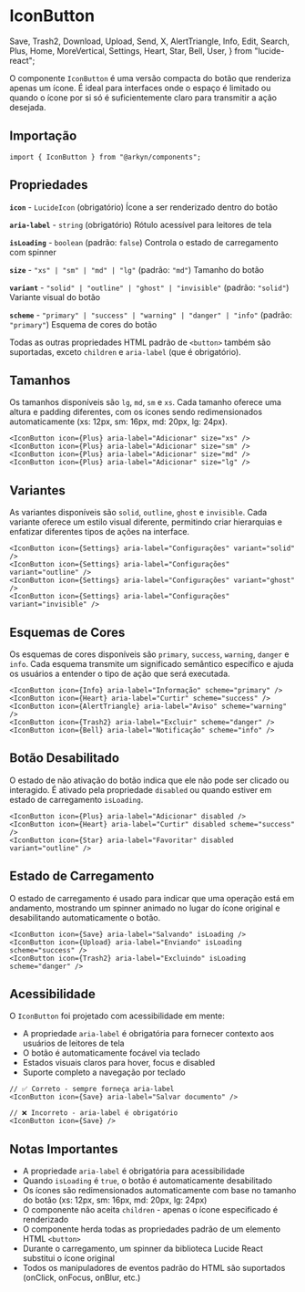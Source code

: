# IconButton

  Save,
  Trash2,
  Download,
  Upload,
  Send,
  X,
  AlertTriangle,
  Info,
  Edit,
  Search,
  Plus,
  Home,
  MoreVertical,
  Settings,
  Heart,
  Star,
  Bell,
  User,
} from "lucide-react";

O componente `IconButton` é uma versão compacta do botão que renderiza apenas um ícone. É ideal para interfaces onde o espaço é limitado ou quando o ícone por si só é suficientemente claro para transmitir a ação desejada.

## Importação

```tsx
import { IconButton } from "@arkyn/components";
```

## Propriedades

**`icon`** - `LucideIcon` (obrigatório)
Ícone a ser renderizado dentro do botão

**`aria-label`** - `string` (obrigatório)
Rótulo acessível para leitores de tela

**`isLoading`** - `boolean` (padrão: `false`)
Controla o estado de carregamento com spinner

**`size`** - `"xs" | "sm" | "md" | "lg"` (padrão: `"md"`)
Tamanho do botão

**`variant`** - `"solid" | "outline" | "ghost" | "invisible"` (padrão: `"solid"`)
Variante visual do botão

**`scheme`** - `"primary" | "success" | "warning" | "danger" | "info"` (padrão: `"primary"`)
Esquema de cores do botão

Todas as outras propriedades HTML padrão de `<button>` também são suportadas, exceto `children` e `aria-label` (que é obrigatório).

## Tamanhos

Os tamanhos disponíveis são `lg`, `md`, `sm` e `xs`. Cada tamanho oferece uma altura e padding diferentes, com os ícones sendo redimensionados automaticamente (xs: 12px, sm: 16px, md: 20px, lg: 24px).

<div className="noContent row">
  <IconButton icon={Plus} aria-label="Adicionar" size="lg" />
  <IconButton icon={Plus} aria-label="Adicionar" size="md" />
  <IconButton icon={Plus} aria-label="Adicionar" size="sm" />
  <IconButton icon={Plus} aria-label="Adicionar" size="xs" />
</div>

```tsx
<IconButton icon={Plus} aria-label="Adicionar" size="xs" />
<IconButton icon={Plus} aria-label="Adicionar" size="sm" />
<IconButton icon={Plus} aria-label="Adicionar" size="md" />
<IconButton icon={Plus} aria-label="Adicionar" size="lg" />
```

## Variantes

As variantes disponíveis são `solid`, `outline`, `ghost` e `invisible`. Cada variante oferece um estilo visual diferente, permitindo criar hierarquias e enfatizar diferentes tipos de ações na interface.

<div className="noContent row">
  <IconButton icon={Settings} aria-label="Configurações" variant="solid" />
  <IconButton icon={Settings} aria-label="Configurações" variant="outline" />
  <IconButton icon={Settings} aria-label="Configurações" variant="ghost" />
  <IconButton icon={Settings} aria-label="Configurações" variant="invisible" />
</div>

```tsx
<IconButton icon={Settings} aria-label="Configurações" variant="solid" />
<IconButton icon={Settings} aria-label="Configurações" variant="outline" />
<IconButton icon={Settings} aria-label="Configurações" variant="ghost" />
<IconButton icon={Settings} aria-label="Configurações" variant="invisible" />
```

## Esquemas de Cores

Os esquemas de cores disponíveis são `primary`, `success`, `warning`, `danger` e `info`. Cada esquema transmite um significado semântico específico e ajuda os usuários a entender o tipo de ação que será executada.

<div className="noContent row">
  <IconButton icon={Info} aria-label="Informação" scheme="primary" />
  <IconButton icon={Heart} aria-label="Curtir" scheme="success" />
  <IconButton icon={AlertTriangle} aria-label="Aviso" scheme="warning" />
  <IconButton icon={Trash2} aria-label="Excluir" scheme="danger" />
  <IconButton icon={Bell} aria-label="Notificação" scheme="info" />
</div>

```tsx
<IconButton icon={Info} aria-label="Informação" scheme="primary" />
<IconButton icon={Heart} aria-label="Curtir" scheme="success" />
<IconButton icon={AlertTriangle} aria-label="Aviso" scheme="warning" />
<IconButton icon={Trash2} aria-label="Excluir" scheme="danger" />
<IconButton icon={Bell} aria-label="Notificação" scheme="info" />
```

## Botão Desabilitado

O estado de não ativação do botão indica que ele não pode ser clicado ou interagido. É ativado pela propriedade `disabled` ou quando estiver em estado de carregamento `isLoading`.

<div className="noContent row">
  <IconButton icon={Plus} aria-label="Adicionar" disabled />
  <IconButton icon={Heart} aria-label="Curtir" disabled scheme="success" />
  <IconButton icon={Star} aria-label="Favoritar" disabled variant="outline" />
</div>

```tsx
<IconButton icon={Plus} aria-label="Adicionar" disabled />
<IconButton icon={Heart} aria-label="Curtir" disabled scheme="success" />
<IconButton icon={Star} aria-label="Favoritar" disabled variant="outline" />
```

## Estado de Carregamento

O estado de carregamento é usado para indicar que uma operação está em andamento, mostrando um spinner animado no lugar do ícone original e desabilitando automaticamente o botão.

<div className="noContent row">
  <IconButton icon={Save} aria-label="Salvando" isLoading />
  <IconButton icon={Upload} aria-label="Enviando" isLoading scheme="success" />
  <IconButton icon={Trash2} aria-label="Excluindo" isLoading scheme="danger" />
</div>

```tsx
<IconButton icon={Save} aria-label="Salvando" isLoading />
<IconButton icon={Upload} aria-label="Enviando" isLoading scheme="success" />
<IconButton icon={Trash2} aria-label="Excluindo" isLoading scheme="danger" />
```

## Acessibilidade

O `IconButton` foi projetado com acessibilidade em mente:

- A propriedade `aria-label` é obrigatória para fornecer contexto aos usuários de leitores de tela
- O botão é automaticamente focável via teclado
- Estados visuais claros para hover, focus e disabled
- Suporte completo a navegação por teclado

```tsx
// ✅ Correto - sempre forneça aria-label
<IconButton icon={Save} aria-label="Salvar documento" />

// ❌ Incorreto - aria-label é obrigatório
<IconButton icon={Save} />
```

## Notas Importantes

- A propriedade `aria-label` é obrigatória para acessibilidade
- Quando `isLoading` é `true`, o botão é automaticamente desabilitado
- Os ícones são redimensionados automaticamente com base no tamanho do botão (xs: 12px, sm: 16px, md: 20px, lg: 24px)
- O componente não aceita `children` - apenas o ícone especificado é renderizado
- O componente herda todas as propriedades padrão de um elemento HTML `<button>`
- Durante o carregamento, um spinner da biblioteca Lucide React substitui o ícone original
- Todos os manipuladores de eventos padrão do HTML são suportados (onClick, onFocus, onBlur, etc.)
